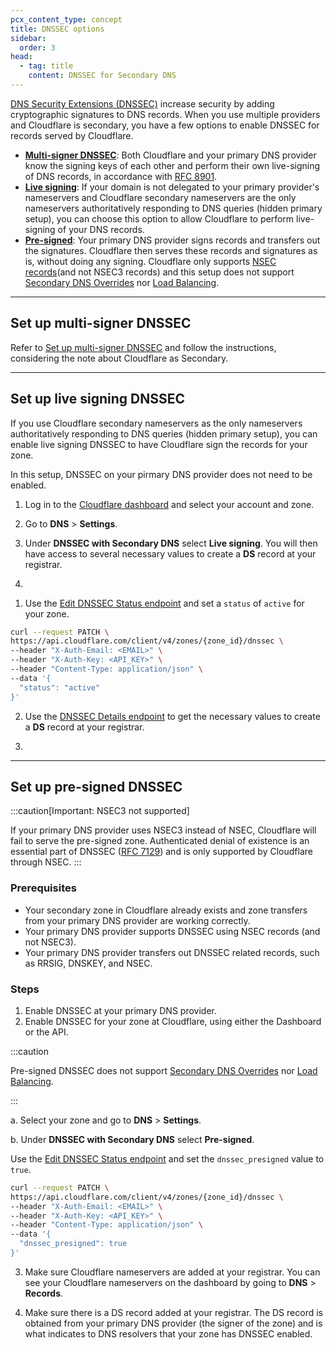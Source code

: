 ```yaml
---
pcx_content_type: concept
title: DNSSEC options
sidebar:
  order: 3
head:
  - tag: title
    content: DNSSEC for Secondary DNS
---
```



[DNS Security Extensions (DNSSEC)](https://www.cloudflare.com/learning/dns/dns-security/) increase security by adding cryptographic signatures to DNS records. When you use multiple providers and Cloudflare is secondary, you have a few options to enable DNSSEC for records served by Cloudflare.

- **[Multi-signer DNSSEC](/dns/dnssec/multi-signer-dnssec/setup/)**: Both Cloudflare and your primary DNS provider know the signing keys of each other and perform their own live-signing of DNS records, in accordance with [RFC 8901](https://www.rfc-editor.org/rfc/rfc8901.html).
- **[Live signing](#set-up-live-signing-dnssec)**: If your domain is not delegated to your primary provider's nameservers and Cloudflare secondary nameservers are the only nameservers authoritatively responding to DNS queries (hidden primary setup), you can choose this option to allow Cloudflare to perform live-signing of your DNS records.
- **[Pre-signed](#set-up-pre-signed-dnssec)**: Your primary DNS provider signs records and transfers out the signatures. Cloudflare then serves these records and signatures as is, without doing any signing. Cloudflare only supports [NSEC records](https://www.cloudflare.com/dns/dnssec/how-dnssec-works/)(and not NSEC3 records) and this setup does not support [Secondary DNS Overrides](/dns/zone-setups/zone-transfers/cloudflare-as-secondary/proxy-traffic/) nor [Load Balancing](/load-balancing/).

---

## Set up multi-signer DNSSEC

Refer to [Set up multi-signer DNSSEC](/dns/dnssec/multi-signer-dnssec/setup/) and follow the instructions, considering the note about Cloudflare as Secondary.

---

## Set up live signing DNSSEC

If you use Cloudflare secondary nameservers as the only nameservers authoritatively responding to DNS queries (hidden primary setup), you can enable live signing DNSSEC to have Cloudflare sign the records for your zone.

In this setup, DNSSEC on your pirmary DNS provider does not need to be enabled.

<Tabs syncKey="dashPlusAPI"> <TabItem label="Dashboard">

1. Log in to the [Cloudflare dashboard](https://dash.cloudflare.com/login) and select your account and zone.

2. Go to **DNS** > **Settings**.

3. Under **DNSSEC with Secondary DNS** select **Live signing**. You will then have access to several necessary values to create a **DS** record at your registrar.

4. <Render file="dnssec-registrar-steps" />

</TabItem> <TabItem label="API">

1. Use the [Edit DNSSEC Status endpoint](/api/resources/dnssec/methods/edit/) and set a `status` of `active` for your zone.

```bash
curl --request PATCH \
https://api.cloudflare.com/client/v4/zones/{zone_id}/dnssec \
--header "X-Auth-Email: <EMAIL>" \
--header "X-Auth-Key: <API_KEY>" \
--header "Content-Type: application/json" \
--data '{
  "status": "active"
}'
```

2. Use the [DNSSEC Details endpoint](/api/resources/dnssec/methods/get/) to get the necessary values to create a **DS** record at your registrar.

3. <Render file="dnssec-registrar-steps" />

</TabItem> </Tabs>

---

## Set up pre-signed DNSSEC

:::caution[Important: NSEC3 not supported]

If your primary DNS provider uses NSEC3 instead of NSEC, Cloudflare will fail to serve the pre-signed zone. Authenticated denial of existence is an essential part of DNSSEC ([RFC 7129](https://www.rfc-editor.org/rfc/rfc7129.html)) and is only supported by Cloudflare through NSEC.
:::

### Prerequisites

- Your secondary zone in Cloudflare already exists and zone transfers from your primary DNS provider are working correctly.
- Your primary DNS provider supports DNSSEC using NSEC records (and not NSEC3).
- Your primary DNS provider transfers out DNSSEC related records, such as RRSIG, DNSKEY, and NSEC.

### Steps

1. Enable DNSSEC at your primary DNS provider.
2. Enable DNSSEC for your zone at Cloudflare, using either the Dashboard or the API.

:::caution

Pre-signed DNSSEC does not support [Secondary DNS Overrides](/dns/zone-setups/zone-transfers/cloudflare-as-secondary/proxy-traffic/) nor [Load Balancing](/load-balancing/).

:::

<Tabs syncKey="dashPlusAPI"> <TabItem label="Dashboard">

a. Select your zone and go to **DNS** > **Settings**.

b. Under **DNSSEC with Secondary DNS** select **Pre-signed**.

</TabItem> <TabItem label="API">

Use the [Edit DNSSEC Status endpoint](/api/resources/dnssec/methods/edit/) and set the `dnssec_presigned` value to `true`.

```bash
curl --request PATCH \
https://api.cloudflare.com/client/v4/zones/{zone_id}/dnssec \
--header "X-Auth-Email: <EMAIL>" \
--header "X-Auth-Key: <API_KEY>" \
--header "Content-Type: application/json" \
--data '{
  "dnssec_presigned": true
}'
```

</TabItem> </Tabs>

3. Make sure Cloudflare nameservers are added at your registrar. You can see your Cloudflare nameservers on the dashboard by going to **DNS** > **Records**.

4. Make sure there is a DS record added at your registrar. The DS record is obtained from your primary DNS provider (the signer of the zone) and is what indicates to DNS resolvers that your zone has DNSSEC enabled.
